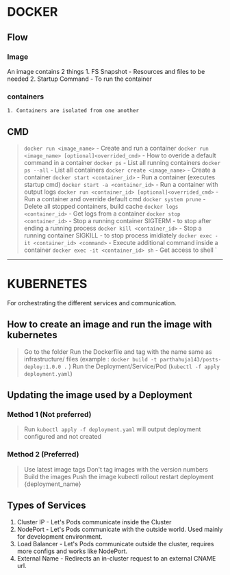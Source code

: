# DOCKER

## Flow

### Image
An image contains 2 things
    1. FS Snapshot - Resources and files to be needed
    2. Startup Command - To run the container

### containers
    1. Containers are isolated from one another

## CMD
> `docker run <image_name>` - Create and run a container
> `docker run <image_name> [optional]<overrided_cmd>` - How to overide a default command in a container
> `docker ps` - List all running containers
> `docker ps --all` - List all containers
> `docker create <image_name>` - Create a container
> `docker start <container_id>` - Run a container (executes startup cmd)
> `docker start -a <container_id>` - Run a container with output logs
> `docker run <container_id> [optional]<overrided_cmd>` - Run a container and override default cmd
> `docker system prune` - Delete all stopped containers, build cache
> `docker logs <container_id>` - Get logs from a container
> `docker stop <container_id>` - Stop a running container SIGTERM - to stop after ending a running process
> `docker kill <container_id>` - Stop a running container SIGKILL - to stop process imidiately
> `docker exec -it <container_id> <command>` - Execute additional command inside a container
> `docker exec -it <container_id> sh` - Get access to shell
`


----------------------------------------------------------------------------------------------------------------------------------------------------------
# KUBERNETES
For orchestrating the different services and communication.
## How to create an image and run the image with kubernetes

> Go to the folder
> Run the Dockerfile and tag with the name same as infrastructure/ files (example : `docker build -t parthahuja143/posts-deploy:1.0.0 .` )
> Run the Deployment/Service/Pod (`kubectl -f apply deployment.yaml`)

## Updating the image used by a Deployment
### Method 1 (Not preferred)

> Run `kubectl apply -f deployment.yaml` will output deployment configured and not created

### Method 2 (Preferred)

> Use latest image tags
> Don't tag images with the version numbers
> Build the images
> Push the image
> kubectl rollout restart deployment {deployment_name}

## Types of Services

1. Cluster IP - Let's Pods communicate inside the Cluster
2. NodePort - Let's Pods communicate with the outside world. Used mainly for development environment.
3. Load Balancer - Let's Pods communicate outside the cluster, requires more configs and works like NodePort.
4. External Name - Redirects an in-cluster request to an external CNAME url.